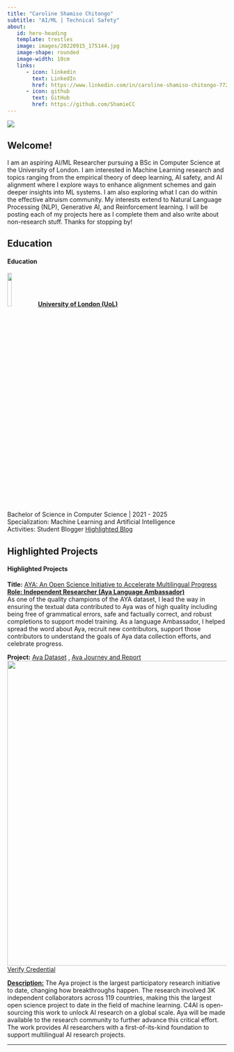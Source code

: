 ```yaml
---
title: "Caroline Shamiso Chitongo"
subtitle: "AI/ML | Technical Safety"
about: 
   id: hero-heading
   template: trestles
   image: images/20220915_175144.jpg
   image-shape: rounded
   image-width: 10cm
   links: 
      - icon: linkedin
        text: LinkedIn
        href: https://www.linkedin.com/in/caroline-shamiso-chitongo-7724381a8/
      - icon: github
        text: GitHub
        href: https://github.com/ShamieCC
---
```


![](images/aigov)

::: panel-tabset
## Welcome!


I am an aspiring AI/ML Researcher pursuing a BSc in Computer Science at the University of London. I am interested in Machine Learning research and topics ranging from the empirical theory of deep learning, AI safety, and AI alignment where I explore ways to enhance alignment schemes and gain deeper insights into ML systems. I am also exploring what I can do within the effective altruism community. My interests extend to Natural Language Processing (NLP), Generative AI,  and Reinforcement learning. 
I will be posting each of my projects here as I complete them and also write about non-research stuff.
Thanks for stopping by!  

## Education

<h4>Education</h4>

<h7><b><u> ![](images/uol.png){width="14%"}[University of London (UoL)](https://www.london.ac.uk/study/courses/undergraduate/bsc-computer-science)</b></u></h7><br>Bachelor of Science in Computer Science \| 2021 - 2025 <br> Specialization: Machine Learning and Artificial Intelligence <br>
Activities: Student Blogger [Highlighted Blog](https://www.london.ac.uk/news-events/student-blog/reflecting-experience-university-london-student-voice-group-member) </br>



## Highlighted Projects

<h4>Highlighted Projects</h4>

<b>Title:</b> [AYA: An Open Science Initiative to Accelerate Multilingual Progress](https://cohere.com/research/aya)<br> <b><u>Role: Independent Researcher (Aya Language Ambassador)</u></b> <br>As one of the quality champions of the AYA dataset, I lead the way in ensuring the textual data contributed to Aya was of high quality including being free of grammatical errors, safe and
factually correct, and robust completions to support model training. As a language Ambassador, I helped spread the word about Aya, recruit new contributors, support those contributors to understand
the goals of Aya data collection efforts, and celebrate progress.

<b>Project:</b> [Aya Dataset](https://cohere.com/research/papers/aya-dataset-paper-2024-02-13) ,  [Aya Journey and Report](https://cohere.com/research/aya/aya-at-a-glance.pdf) ![](images/Ayac){width="700"}
[Verify Credential](https://credsverse.com/credentials/932e7f99-38cd-43a8-894c-19a8ccceec68?preview=1)

<U><b>Description:</b></U>
The Aya project is the largest participatory research initiative to date, changing how breakthroughs happen. The research involved 3K independent collaborators across 119 countries, making this the largest open science project to date in the field of machine learning. 
C4AI is open-sourcing this work to unlock AI research on a global scale. Aya will be made available to the research community to further advance this critical effort. The work provides AI researchers with a first-of-its-kind foundation to support multilingual AI research projects. 



:::

------------------------------------------------------------------------
